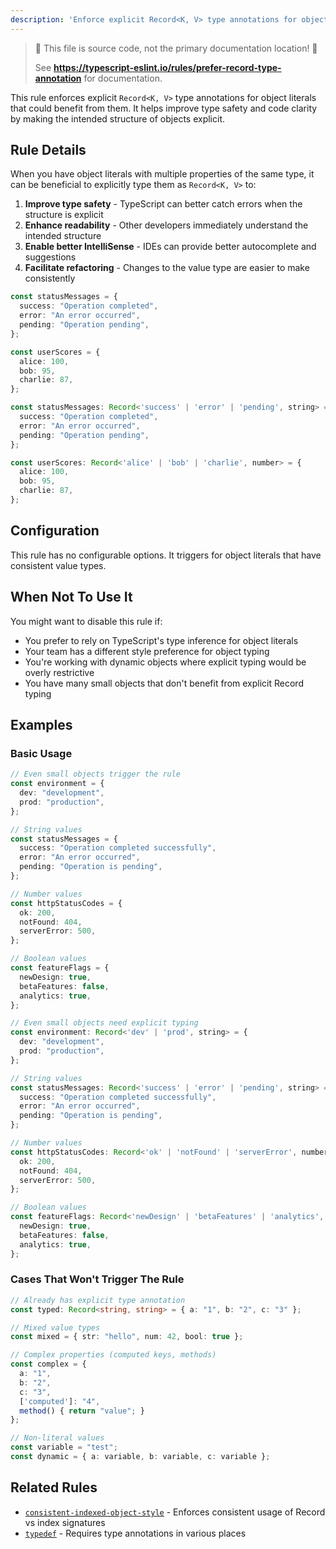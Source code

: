 ```yaml
---
description: 'Enforce explicit Record<K, V> type annotations for object literals.'
---
```



> 🛑 This file is source code, not the primary documentation location! 🛑
>
> See **https://typescript-eslint.io/rules/prefer-record-type-annotation** for documentation.

This rule enforces explicit `Record<K, V>` type annotations for object literals that could benefit from them. It helps improve type safety and code clarity by making the intended structure of objects explicit.

## Rule Details

When you have object literals with multiple properties of the same type, it can be beneficial to explicitly type them as `Record<K, V>` to:

1. **Improve type safety** - TypeScript can better catch errors when the structure is explicit
2. **Enhance readability** - Other developers immediately understand the intended structure
3. **Enable better IntelliSense** - IDEs can provide better autocomplete and suggestions
4. **Facilitate refactoring** - Changes to the value type are easier to make consistently

<Tabs>
<TabItem value="❌ Incorrect">

```ts
const statusMessages = {
  success: "Operation completed",
  error: "An error occurred",
  pending: "Operation pending",
};

const userScores = {
  alice: 100,
  bob: 95,
  charlie: 87,
};
```

</TabItem>
<TabItem value="✅ Correct">

```ts
const statusMessages: Record<'success' | 'error' | 'pending', string> = {
  success: "Operation completed",
  error: "An error occurred",
  pending: "Operation pending",
};

const userScores: Record<'alice' | 'bob' | 'charlie', number> = {
  alice: 100,
  bob: 95,
  charlie: 87,
};
```

</TabItem>
</Tabs>

## Configuration

This rule has no configurable options. It triggers for object literals that have consistent value types.

## When Not To Use It

You might want to disable this rule if:

- You prefer to rely on TypeScript's type inference for object literals
- Your team has a different style preference for object typing
- You're working with dynamic objects where explicit typing would be overly restrictive
- You have many small objects that don't benefit from explicit Record typing

## Examples

### Basic Usage

<Tabs>
<TabItem value="❌ Incorrect">

```ts
// Even small objects trigger the rule
const environment = {
  dev: "development",
  prod: "production",
};

// String values
const statusMessages = {
  success: "Operation completed successfully",
  error: "An error occurred",
  pending: "Operation is pending",
};

// Number values
const httpStatusCodes = {
  ok: 200,
  notFound: 404,
  serverError: 500,
};

// Boolean values
const featureFlags = {
  newDesign: true,
  betaFeatures: false,
  analytics: true,
};
```

</TabItem>
<TabItem value="✅ Correct">

```ts
// Even small objects need explicit typing
const environment: Record<'dev' | 'prod', string> = {
  dev: "development",
  prod: "production",
};

// String values
const statusMessages: Record<'success' | 'error' | 'pending', string> = {
  success: "Operation completed successfully",
  error: "An error occurred",
  pending: "Operation is pending",
};

// Number values
const httpStatusCodes: Record<'ok' | 'notFound' | 'serverError', number> = {
  ok: 200,
  notFound: 404,
  serverError: 500,
};

// Boolean values
const featureFlags: Record<'newDesign' | 'betaFeatures' | 'analytics', boolean> = {
  newDesign: true,
  betaFeatures: false,
  analytics: true,
};
```

</TabItem>
</Tabs>

### Cases That Won't Trigger The Rule

```ts
// Already has explicit type annotation
const typed: Record<string, string> = { a: "1", b: "2", c: "3" };

// Mixed value types
const mixed = { str: "hello", num: 42, bool: true };

// Complex properties (computed keys, methods)
const complex = {
  a: "1",
  b: "2",
  c: "3",
  ['computed']: "4",
  method() { return "value"; }
};

// Non-literal values
const variable = "test";
const dynamic = { a: variable, b: variable, c: variable };
```

## Related Rules

- [`consistent-indexed-object-style`](https://typescript-eslint.io/rules/consistent-indexed-object-style) - Enforces consistent usage of Record vs index signatures
- [`typedef`](https://typescript-eslint.io/rules/typedef) - Requires type annotations in various places
